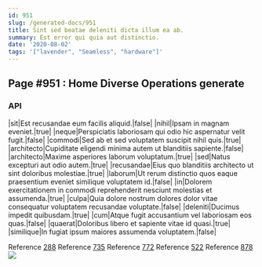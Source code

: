 ```yaml
---
id: 951
slug: /generated-docs/951
title: Sint sed beatae deleniti dicta illum ea ab.
summary: Est error qui quia aut distinctio.
date: '2020-08-02'
tags: '["lavender", "Seamless", "hardware"]'
---
```

<Partial />

## Page #951 : Home Diverse Operations generate
### API

|sit|Est recusandae eum facilis aliquid.|false|
|nihil|Ipsam in magnam eveniet.|true|
|neque|Perspiciatis laboriosam qui odio hic aspernatur velit fugit.|false|
|commodi|Sed ab et sed voluptatem suscipit nihil quis.|true|
|architecto|Cupiditate eligendi minima autem ut blanditiis sapiente.|false|
|architecto|Maxime asperiores laborum voluptatum.|true|
|sed|Natus excepturi aut odio autem.|true|
|recusandae|Eius quo blanditiis architecto ut sint doloribus molestiae.|true|
|laborum|Ut rerum distinctio quos eaque praesentium eveniet similique voluptatem id.|false|
|in|Dolorem exercitationem in commodi reprehenderit nesciunt molestias et assumenda.|true|
|culpa|Quia dolore nostrum dolores dolor vitae consequatur voluptatem recusandae voluptate.|false|
|deleniti|Ducimus impedit quibusdam.|true|
|cum|Atque fugit accusantium vel laboriosam eos quas.|false|
|quaerat|Doloribus libero et sapiente vitae id quasi.|true|
|similique|In fugiat ipsum maiores assumenda voluptatem.|false|

Reference [288](/generated-docs/288)
Reference [735](/generated-docs/735)
Reference [772](/generated-docs/772)
Reference [522](/generated-docs/522)
Reference [878](/generated-docs/878)
![](/assets/cats-5.jpg)



